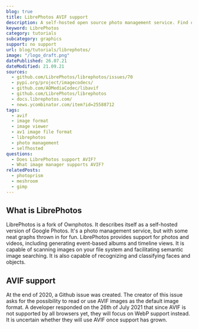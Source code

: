 ```yaml
---
blog: true
title: LibrePhotos AVIF support
description: A self-hosted open source photo management service. Find out if LibrePhotos supports AVIF.
keyword: LibrePhotos
category: tutorials
subcategory: graphics
support: no support
url: blog/tutorials/librephotos/
image: "/logo_draft.png"
datePublished: 26.07.21
dateModified: 21.09.21
sources:
  - github.com/LibrePhotos/librephotos/issues/70
  - pypi.org/project/imagecodecs/
  - github.com/AOMediaCodec/libavif
  - github.com/LibrePhotos/librephotos
  - docs.librephotos.com/
  - news.ycombinator.com/item?id=25588712
tags:
  - avif
  - image format
  - image viewer
  - av1 image file format
  - librephotos
  - photo management
  - selfhosted
questions:
  - Does LibrePhotos support AVIF?
  - What image manager supports AVIF?
relatedPosts:
  - photoprism
  - meshroom
  - gimp
---
```


## What is LibrePhotos

LibrePhotos is a fork of Ownphotos. It describes itself as a self-hosted version of Google Photos. It's a photo management service, but with some neat graphs thrown in for fun. LibrePhotos provides support for photos and videos, including generating event-based albums and timeline views. It is capable of scanning images on your file system and facilitating semantic image searching. It is also capable of recognizing and classifying faces and objects.

## AVIF support

At the end of 2020, a Github issue was created. The creator of this issue asks for the possibility to read or use AVIF images as the default image format. A developer responded on the 26th of July 2021 that since AVIF is not supported by all browsers yet, they will focus on WebP support instead. It is uncertain whether they will use AVIF once support has grown.
